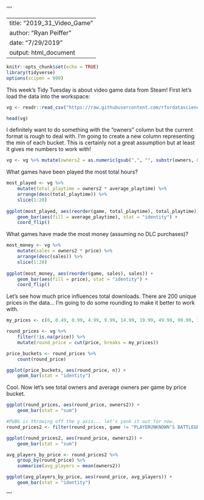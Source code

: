 ''''

---
title: "2019_31_Video_Game"
author: "Ryan Peiffer"
date: "7/29/2019"
output: html_document
---

```r
knitr::opts_chunk$set(echo = TRUE)
library(tidyverse)
options(scipen = 999)
```


This week's Tidy Tuesday is about video game data from Steam! 
First let's load the data into the workspace:


```r
vg <- readr::read_csv("https://raw.githubusercontent.com/rfordatascience/tidytuesday/master/data/2019/2019-07-30/video_games.csv")

head(vg)

```


I definitely want to do something with the "owners" column but the current format is rough to deal with.
I'm going to create a new column representing the min of each bucket. This is certainly not a great assumption
but at least it gives me numbers to work with!


```r
vg <- vg %>% mutate(owners2 = as.numeric(gsub(",", "", substr(owners, 0, regexpr('\\.{2}', owners)-2))))

```


What games have been played the most total hours?


```r

most_played <- vg %>%
    mutate(total_playtime = owners2 * average_playtime) %>%
    arrange(desc(total_playtime)) %>%
    slice(1:20)
    
ggplot(most_played, aes(reorder(game, total_playtime), total_playtime)) +
    geom_bar(aes(fill = average_playtime), stat = "identity") +
    coord_flip()

```


What games have made the most money (assuming no DLC purchases)?


```r

most_money <- vg %>%
    mutate(sales = owners2 * price) %>%
    arrange(desc(sales)) %>%
    slice(1:20)
    
ggplot(most_money, aes(reorder(game, sales), sales)) +
    geom_bar(aes(fill = price), stat = "identity") +
    coord_flip()
```

Let's see how much price influences total downloads.
There are 200 unique prices in the data... I'm going to do some rounding to make it better to work with.

```r

my_prices <- c(0, 0.49, 0.99, 4.99, 9.99, 14.99, 19.99, 49.99, 99.99, 1000)

round_prices <- vg %>%
    filter(!is.na(price)) %>%
    mutate(round_price = cut(price, breaks = my_prices))

price_buckets <- round_prices %>%
    count(round_price)

ggplot(price_buckets, aes(round_price, n)) +
    geom_bar(stat = "identity")

```

Cool. Now let's see total owners and average owners per game by price bucket.

```r

ggplot(round_prices, aes(round_price, owners2)) +
    geom_bar(stat = "sum")

#PUBG is throwing off the y axis... let's yank it out for now.
round_prices2 <- filter(round_prices, game != "PLAYERUNKNOWN'S BATTLEGROUNDS")

ggplot(round_prices2, aes(round_price, owners2)) +
    geom_bar(stat = "sum")

avg_players_by_price <- round_prices2 %>%
    group_by(round_price) %>%
    summarise(avg_players = mean(owners2))

ggplot(avg_players_by_price, aes(round_price, avg_players)) + 
    geom_bar(stat = "identity")

```



''''
